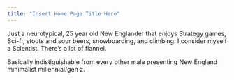 ```yaml
---
title: "Insert Home Page Title Here"
---
```



Just a neurotypical, 25 year old New Englander that enjoys Strategy games, Sci-fi, stouts and sour beers, snowboarding, and climbing. I consider myself a Scientist. There's a lot of flannel. 

Basically indistiguishable from every other male presenting New England minimalist millennial/gen z. 
